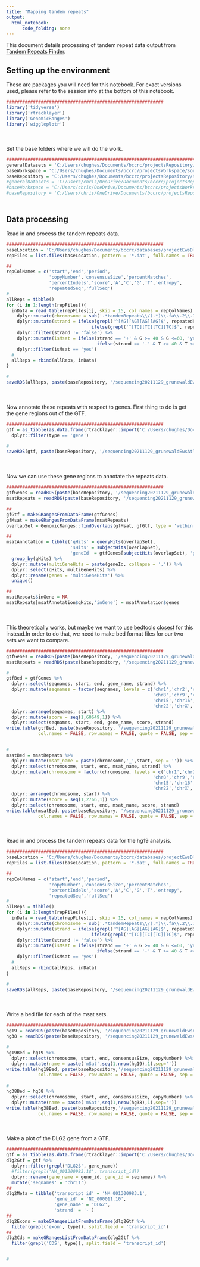 ```yaml
---
title: "Mapping tandem repeats"
output:
  html_notebook:
      code_folding: none
---
```


This document details processing of tandem repeat data output from [Tandem Repeats Finder](https://github.com/Benson-Genomics-Lab/TRF). 

## Setting up the environment

These are packages you will need for this notebook. For exact versions used, please refer to the session info at the bottom of this notebook.

```r
###########################################################
library('tidyverse')
library('rtracklayer')
library('GenomicRanges')
library('wiggleplotr')
```

<div style="margin-bottom:50px;"></div>

Set the base folders where we will do the work.

```r
##########################################################################################
generalDatasets = 'C:/Users/chughes/Documents/bccrc/projectsRepository/generalDatasets'
baseWorkspace = 'C:/Users/chughes/Documents/bccrc/projectsWorkspace/sorensenLab/relatedToDlg2'
baseRepository = 'C:/Users/chughes/Documents/bccrc/projectsRepository/sorensenLab/relatedToDlg2'
#generalDatasets = 'C:/Users/chris/OneDrive/Documents/bccrc/projectsRepository/generalDatasets'
#baseWorkspace = 'C:/Users/chris/OneDrive/Documents/bccrc/projectsWorkspace/sorensenLab/relatedToDlg2'
#baseRepository = 'C:/Users/chris/OneDrive/Documents/bccrc/projectsRepository/sorensenLab/relatedToDlg2'
```

<div style="margin-bottom:50px;"></div>

## Data processing

Read in and process the tandem repeats data.

```r
###########################################################
baseLocation = 'C:/Users/chughes/Documents/bccrc/databases/projectEwsDlg2/baseGenomeFiles/tandemRepeats'
repFiles = list.files(baseLocation, pattern = '*.dat', full.names = TRUE)

##
repColNames = c('start','end','period',
                'copyNumber','consensusSize','percentMatches',
                'percentIndels','score','A','C','G','T','entropy',
                'repeatedSeq','fullSeq')
#
allReps = tibble()
for (i in 1:length(repFiles)){
  inData = read_table(repFiles[i], skip = 15, col_names = repColNames) %>%
    dplyr::mutate(chromosome = sub('.*tandemRepeats\\/(.*)\\.fa\\.2\\.7\\.7\\.80\\.10\\.50\\.500\\.dat','\\1',repFiles[i])) %>%
    dplyr::mutate(strand = ifelse(grepl('^[AG][AG][AG][AG]$', repeatedSeq), '+', 
                                ifelse(grepl('^[TC][TC][TC][TC]$', repeatedSeq), '-', 'false'))) %>%
    dplyr::filter(strand != 'false') %>%
    dplyr::mutate(isMsat = ifelse(strand == '+' & G >= 40 & G <=60, 'yes',
                                  ifelse(strand == '-' & T >= 40 & T <= 60, 'yes', 'no'))) %>%
    dplyr::filter(isMsat == 'yes')
  #
  allReps = rbind(allReps, inData)
}

#
saveRDS(allReps, paste(baseRepository, '/sequencing20211129_grunewaldEwsAtlasWgs/dataset_msatRepeatsHg38NotAnnotated.rds',sep=''))
```

<div style="margin-bottom:50px;"></div>

Now annotate these repeats with respect to genes. First thing to do is get the gene regions out of the GTF.

```r
###########################################################
gtf = as_tibble(as.data.frame(rtracklayer::import('C:/Users/chughes/Documents/bccrc/databases/projectEwsDlg2/baseGenomeFiles/genome.gtf'))) %>%
  dplyr::filter(type == 'gene')

#
saveRDS(gtf, paste(baseRepository, '/sequencing20211129_grunewaldEwsAtlasWgs/dataset_genesOnlyFromGtf.rds',sep=''))
```

<div style="margin-bottom:50px;"></div>

Now we can use these gene regions to annotate the repeats data.

```r
###########################################################
gtfGenes = readRDS(paste(baseRepository, '/sequencing20211129_grunewaldEwsAtlasWgs/dataset_genesOnlyFromGtf.rds',sep=''))
msatRepeats = readRDS(paste(baseRepository, '/sequencing20211129_grunewaldEwsAtlasWgs/dataset_msatRepeatsNotAnnotated.rds',sep=''))

##
gfGtf = makeGRangesFromDataFrame(gtfGenes)
gfMsat = makeGRangesFromDataFrame(msatRepeats)
overlapSet = GenomicRanges::findOverlaps(gfMsat, gfGtf, type = 'within')

##
msatAnnotation = tibble('qHits' = queryHits(overlapSet),
                        'sHits' = subjectHits(overlapSet),
                        'geneId' = gtfGenes[subjectHits(overlapSet), 'gene_name']) %>%
  group_by(qHits) %>%
  dplyr::mutate(multiGeneHits = paste(geneId, collapse = ',')) %>%
  dplyr::select(qHits, multiGeneHits) %>%
  dplyr::rename(genes = 'multiGeneHits') %>%
  unique()

##
msatRepeats$inGene = NA
msatRepeats[msatAnnotation$qHits,'inGene'] = msatAnnotation$genes
```

<div style="margin-bottom:50px;"></div>

This theoretically works, but maybe we want to use [bedtools closest](https://bedtools.readthedocs.io/en/latest/content/tools/closest.html) for this instead.In order to do that, we need to make bed format files for our two sets we want to compare.

```r
###########################################################
gtfGenes = readRDS(paste(baseRepository, '/sequencing20211129_grunewaldEwsAtlasWgs/dataset_genesOnlyFromGtf.rds',sep=''))
msatRepeats = readRDS(paste(baseRepository, '/sequencing20211129_grunewaldEwsAtlasWgs/dataset_msatRepeatsNotAnnotated.rds',sep=''))

#
gtfBed = gtfGenes %>%
  dplyr::select(seqnames, start, end, gene_name, strand) %>%
  dplyr::mutate(seqnames = factor(seqnames, levels = c('chr1','chr2','chr3','chr4','chr5','chr6','chr7',
                                                       'chr8','chr9','chr10','chr11','chr12','chr13','chr14',
                                                       'chr15','chr16','chr17','chr18','chr19','chr20','chr21',
                                                       'chr22','chrX','chrY'))) %>%
  dplyr::arrange(seqnames, start) %>%
  dplyr::mutate(score = seq(1,60649,1)) %>%
  dplyr::select(seqnames, start, end, gene_name, score, strand)
write.table(gtfBed, paste(baseRepository, '/sequencing20211129_grunewaldEwsAtlasWgs/dataset_gtfGenesOnly.bed',sep = ''),
            col.names = FALSE, row.names = FALSE, quote = FALSE, sep = '\t')


#
msatBed = msatRepeats %>%
  dplyr::mutate(msat_name = paste(chromosome,'_',start, sep = '')) %>%
  dplyr::select(chromosome, start, end, msat_name, strand) %>%
  dplyr::mutate(chromosome = factor(chromosome, levels = c('chr1','chr2','chr3','chr4','chr5','chr6','chr7',
                                                       'chr8','chr9','chr10','chr11','chr12','chr13','chr14',
                                                       'chr15','chr16','chr17','chr18','chr19','chr20','chr21',
                                                       'chr22','chrX','chrY'))) %>%
  dplyr::arrange(chromosome, start) %>%
  dplyr::mutate(score = seq(1,2766,1)) %>%
  dplyr::select(chromosome, start, end, msat_name, score, strand)
write.table(msatBed, paste(baseRepository, '/sequencing20211129_grunewaldEwsAtlasWgs/dataset_msatRepeats.bed',sep = ''),
            col.names = FALSE, row.names = FALSE, quote = FALSE, sep = '\t')
```

<div style="margin-bottom:50px;"></div>

Read in and process the tandem repeats data for the hg19 analysis.

```r
###########################################################
baseLocation = 'C:/Users/chughes/Documents/bccrc/databases/projectEwsDlg2/hg19/tandemRepeats'
repFiles = list.files(baseLocation, pattern = '*.dat', full.names = TRUE)

##
repColNames = c('start','end','period',
                'copyNumber','consensusSize','percentMatches',
                'percentIndels','score','A','C','G','T','entropy',
                'repeatedSeq','fullSeq')
#
allReps = tibble()
for (i in 1:length(repFiles)){
  inData = read_table(repFiles[i], skip = 15, col_names = repColNames) %>%
    dplyr::mutate(chromosome = sub('.*tandemRepeats\\/(.*)\\.fa\\.2\\.7\\.7\\.80\\.10\\.50\\.500\\.dat','\\1',repFiles[i])) %>%
    dplyr::mutate(strand = ifelse(grepl('^[AG][AG][AG][AG]$', repeatedSeq), '+', 
                                ifelse(grepl('^[TC][TC][TC][TC]$', repeatedSeq), '-', 'false'))) %>%
    dplyr::filter(strand != 'false') %>%
    dplyr::mutate(isMsat = ifelse(strand == '+' & G >= 40 & G <=60, 'yes',
                                  ifelse(strand == '-' & T >= 40 & T <= 60, 'yes', 'no'))) %>%
    dplyr::filter(isMsat == 'yes')
  #
  allReps = rbind(allReps, inData)
}

#
saveRDS(allReps, paste(baseRepository, '/sequencing20211129_grunewaldEwsAtlasWgs/dataset_msatRepeatsHg19NotAnnotated.rds',sep=''))
```

<div style="margin-bottom:50px;"></div>

Write a bed file for each of the msat sets.

```r
###########################################################
hg19 = readRDS(paste(baseRepository, '/sequencing20211129_grunewaldEwsAtlasWgs/dataset_msatRepeatsHg19NotAnnotated.rds',sep=''))
hg38 = readRDS(paste(baseRepository, '/sequencing20211129_grunewaldEwsAtlasWgs/dataset_msatRepeatsHg38NotAnnotated.rds',sep=''))

#
hg19Bed = hg19 %>%
  dplyr::select(chromosome, start, end, consensusSize, copyNumber) %>%
  dplyr::mutate(name = paste('mSat',seq(1,nrow(hg19),1),sep='')) 
write.table(hg19Bed, paste(baseRepository,'/sequencing20211129_grunewaldEwsAtlasWgs/dataset_hg19MsatRepeats.bed',sep=''),
            col.names = FALSE, row.names = FALSE, quote = FALSE, sep = '\t')
  
#
hg38Bed = hg38 %>%
  dplyr::select(chromosome, start, end, consensusSize, copyNumber) %>%
  dplyr::mutate(name = paste('mSat',seq(1,nrow(hg38),1),sep='')) 
write.table(hg38Bed, paste(baseRepository,'/sequencing20211129_grunewaldEwsAtlasWgs/dataset_hg38MsatRepeats.bed',sep=''),
            col.names = FALSE, row.names = FALSE, quote = FALSE, sep = '\t')
```

<div style="margin-bottom:50px;"></div>

Make a plot of the DLG2 gene from a GTF.

```r
###########################################################
gtf = as_tibble(as.data.frame(rtracklayer::import('C:/Users/chughes/Documents/bccrc/databases/projectEwsDlg2/baseGenomeFiles/genome.gtf')))
dlg2Gtf = gtf %>%
  dplyr::filter(grepl('DLG2$', gene_name))
  #filter(grepl('NM_001300983.1$', transcript_id))
  dplyr::rename(gene_name = gene_id, gene_id = seqnames) %>%
  mutate('seqnames' = 'chr11')
##
dlg2Meta = tibble('transcript_id' = 'NM_001300983.1',
                  'gene_id' = 'NC_000011.10',
                  'gene_name' = 'DLG2',
                  'strand' = '-')
##
dlg2Exons = makeGRangesListFromDataFrame(dlg2Gtf %>%
  filter(grepl('exon', type)), split.field = 'transcript_id')
##
dlg2Cds = makeGRangesListFromDataFrame(dlg2Gtf %>%
  filter(grepl('CDS', type)), split.field = 'transcript_id')


#

```




